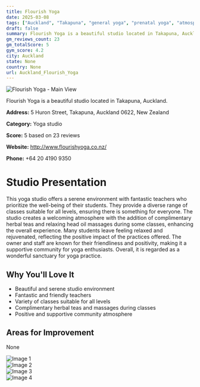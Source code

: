 ```yaml
---
title: Flourish Yoga
date: 2025-03-08
tags: ["Auckland", "Takapuna", "general yoga", "prenatal yoga", "atmosphere", "size", "Auckland"]  
draft: false
summary: Flourish Yoga is a beautiful studio located in Takapuna, Auckland.
gm_reviews_count: 23
gm_totalScore: 5
gym_score: 4.2
city: Auckland
state: None
country: None
url: Auckland_Flourish_Yoga
---
```


<div className="aspect-[16/9] relative my-8">
  <img 
    src="https://lh5.googleusercontent.com/p/AF1QipNH6Qsemg4e0INipu8yz_dVLbwoQEPLZzwOmSpd=w1920-h1080-k-no"
    alt="Flourish Yoga - Main View"
    className="object-cover absolute inset-0 w-full h-full rounded-lg"
  />
</div>

Flourish Yoga is a beautiful studio located in Takapuna, Auckland.

**Address:** 5 Huron Street, Takapuna, Auckland 0622, New Zealand

**Category:** Yoga studio

**Score:** 5 based on 23 reviews

**Website:** http://www.flourishyoga.co.nz/

**Phone:** +64 20 4190 9350

# Studio Presentation

This yoga studio offers a serene environment with fantastic teachers who prioritize the well-being of their students. They provide a diverse range of classes suitable for all levels, ensuring there is something for everyone. The studio creates a welcoming atmosphere with the addition of complimentary herbal teas and relaxing head oil massages during some classes, enhancing the overall experience. Many students leave feeling relaxed and rejuvenated, reflecting the positive impact of the practices offered. The owner and staff are known for their friendliness and positivity, making it a supportive community for yoga enthusiasts. Overall, it is regarded as a wonderful sanctuary for yoga practice.

## Why You'll Love It

- Beautiful and serene studio environment
- Fantastic and friendly teachers
- Variety of classes suitable for all levels
- Complimentary herbal teas and massages during classes
- Positive and supportive community atmosphere

## Areas for Improvement

None

<div className="grid grid-cols-1 xl:grid-cols-2 gap-4 my-8">
<div className="aspect-[4/3] relative"><img src="https://lh5.googleusercontent.com/p/AF1QipOyBoViOGKebmts1KLrceo09q2by6E0GRCieIhJ=w1920-h1080-k-no" alt="Image 1" className="object-cover absolute inset-0 w-full h-full rounded-lg" /></div>
<div className="aspect-[4/3] relative"><img src="https://lh5.googleusercontent.com/p/AF1QipOdKx70dwAd3fMzYvbAYk6IGyTuYS4Lg5Uksntz=w1920-h1080-k-no" alt="Image 2" className="object-cover absolute inset-0 w-full h-full rounded-lg" /></div>
<div className="aspect-[4/3] relative"><img src="https://lh5.googleusercontent.com/p/AF1QipOA7ev9jSU--90tymqa2MBKN6Xnv6OyHKWASuIm=w1920-h1080-k-no" alt="Image 3" className="object-cover absolute inset-0 w-full h-full rounded-lg" /></div>
<div className="aspect-[4/3] relative"><img src="https://lh5.googleusercontent.com/p/AF1QipNpBdT0shO1YU8pPd0CUGlcvl9x5RhwK4mBZppH=w1920-h1080-k-no" alt="Image 4" className="object-cover absolute inset-0 w-full h-full rounded-lg" /></div>
</div>